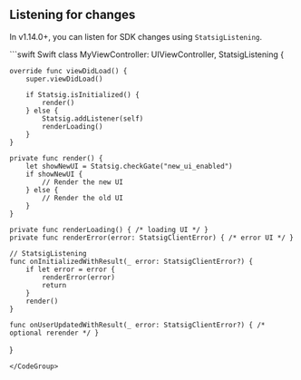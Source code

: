 ## Listening for changes

In v1.14.0+, you can listen for SDK changes using `StatsigListening`.

<CodeGroup>
```swift Swift
class MyViewController: UIViewController, StatsigListening {

    override func viewDidLoad() {
        super.viewDidLoad()

        if Statsig.isInitialized() {
            render()
        } else {
            Statsig.addListener(self)
            renderLoading()
        }
    }

    private func render() {
        let showNewUI = Statsig.checkGate("new_ui_enabled")
        if showNewUI {
            // Render the new UI
        } else {
            // Render the old UI
        }
    }

    private func renderLoading() { /* loading UI */ }
    private func renderError(error: StatsigClientError) { /* error UI */ }

    // StatsigListening
    func onInitializedWithResult(_ error: StatsigClientError?) {
        if let error = error {
            renderError(error)
            return
        }
        render()
    }

    func onUserUpdatedWithResult(_ error: StatsigClientError?) { /* optional rerender */ }
}
```
</CodeGroup>


